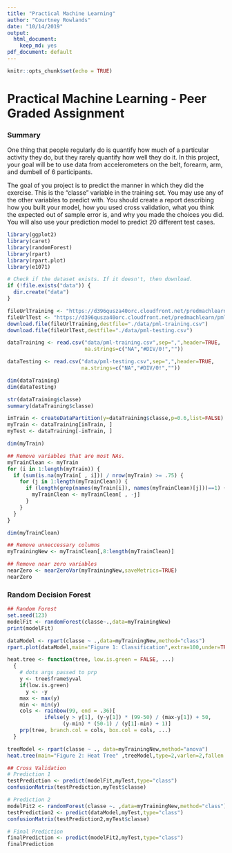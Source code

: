 ---
title: "Practical Machine Learning"
author: "Courtney Rowlands"
date: "10/14/2019"
output: 
  html_document:
    keep_md: yes
pdf_document: default
---

<!-- rmarkdown v1 -->

```{r setup, include=FALSE}
knitr::opts_chunk$set(echo = TRUE)
```

# Practical Machine Learning - Peer Graded Assignment

### Summary
One thing that people regularly do is quantify how much of a particular activity they do, but they rarely quantify how well they do it. In this project, your goal will be to use data from accelerometers on the belt, forearm, arm, and dumbell of 6 participants.

The goal of you project is to predict the manner in which they did the exercise. This is the "classe" variable in the training set. You may use any of the other variables to predict with. You should create a report describing how you built your model, how you used cross validation, what you think the expected out of sample error is, and why you made the choices you did. You will also use your prediction model to predict 20 different test cases.

```{r libraries,echo=FALSE}
library(ggplot2)
library(caret)
library(randomForest)
library(rpart)
library(rpart.plot)
library(e1071)
```

```{r download,echo=FALSE}
# Check if the dataset exists. If it doesn't, then download.
if (!file.exists("data")) {
  dir.create("data")
}

fileUrlTraining <- "https://d396qusza40orc.cloudfront.net/predmachlearn/pml-training.csv" ##trainingdata
fileUrlTest <- "https://d396qusza40orc.cloudfront.net/predmachlearn/pml-testing.csv" ##testdata
download.file(fileUrlTraining,destfile="./data/pml-training.csv")
download.file(fileUrlTest,destfile="./data/pml-testing.csv")

dataTraining <- read.csv("data/pml-training.csv",sep=",",header=TRUE,
                         na.strings=c("NA","#DIV/0!",""))

dataTesting <- read.csv("data/pml-testing.csv",sep=",",header=TRUE,
                        na.strings=c("NA","#DIV/0!",""))

```
 
```{r dataAnalysis,echo=FALSE}
dim(dataTraining)
dim(dataTesting)

str(dataTraining$classe)
summary(dataTraining$classe)

```
```{r preprocessing}
inTrain <- createDataPartition(y=dataTraining$classe,p=0.6,list=FALSE)
myTrain <- dataTraining[inTrain, ]
myTest <- dataTraining[-inTrain, ]

dim(myTrain)

## Remove variables that are most NAs.
myTrainClean <- myTrain
for (i in 1:length(myTrain)) {
  if (sum(is.na(myTrain[ , i])) / nrow(myTrain) >= .75) {
    for (j in 1:length(myTrainClean)) {
      if (length(grep(names(myTrain[i]), names(myTrainClean)[j]))==1) {
        myTrainClean <- myTrainClean[ , -j]
      }
    }
  }
}

dim(myTrainClean)

## Remove unneccessary columns
myTrainingNew <- myTrainClean[,8:length(myTrainClean)]

## Remove near zero variables
nearZero <- nearZeroVar(myTrainingNew,saveMetrics=TRUE)
nearZero
```
### Random Decision Forest
```{r randomForest}

## Random Forest
set.seed(123)
modelFit <- randomForest(classe~.,data=myTrainingNew)
print(modelFit)
```
```{r dataVisualization}
dataModel <- rpart(classe ~ .,data=myTrainingNew,method="class")
rpart.plot(dataModel,main="Figure 1: Classification",extra=100,under=TRUE,faclen=0)

heat.tree <- function(tree, low.is.green = FALSE, ...) 
  { 
    # dots args passed to prp
    y <- tree$frame$yval
    if(low.is.green)
      y <- -y
    max <- max(y)
    min <- min(y)
    cols <- rainbow(99, end = .36)[
            ifelse(y > y[1], (y-y[1]) * (99-50) / (max-y[1]) + 50,
                  (y-min) * (50-1) / (y[1]-min) + 1)]
    prp(tree, branch.col = cols, box.col = cols, ...)
  }

treeModel <- rpart(classe ~ ., data=myTrainingNew,method="anova")
heat.tree(main="Figure 2: Heat Tree" ,treeModel,type=2,varlen=2,fallen.leaves=TRUE)

## Cross Validation
# Prediction 1
testPrediction <- predict(modelFit,myTest,type="class")
confusionMatrix(testPrediction,myTest$classe)

# Prediction 2
modelFit2 <- randomForest(classe ~. ,data=myTrainingNew,method="class")
testPrediction2 <- predict(dataModel,myTest,type="class")
confusionMatrix(testPrediction2,myTest$classe)

# Final Prediction
finalPrediction <- predict(modelFit2,myTest,type="class")
finalPrediction
```